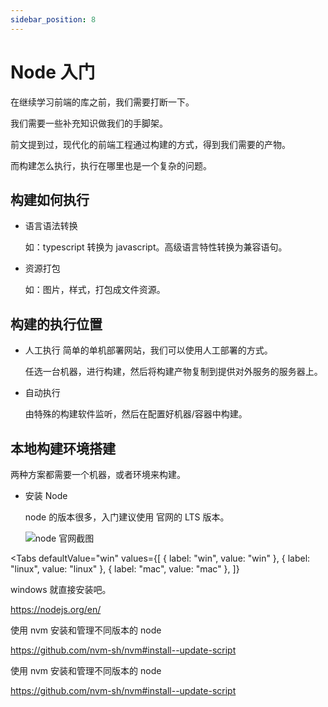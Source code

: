 ```yaml
---
sidebar_position: 8
---
```



# Node 入门

在继续学习前端的库之前，我们需要打断一下。

我们需要一些补充知识做我们的手脚架。

前文提到过，现代化的前端工程通过构建的方式，得到我们需要的产物。

而构建怎么执行，执行在哪里也是一个复杂的问题。

## 构建如何执行

- 语言语法转换

  如：typescript 转换为 javascript。高级语言特性转换为兼容语句。

- 资源打包

  如：图片，样式，打包成文件资源。

## 构建的执行位置

- 人工执行
  简单的单机部署网站，我们可以使用人工部署的方式。

  任选一台机器，进行构建，然后将构建产物复制到提供对外服务的服务器上。

- 自动执行

  由特殊的构建软件监听，然后在配置好机器/容器中构建。

## 本地构建环境搭建

两种方案都需要一个机器，或者环境来构建。

- 安装 Node

  node 的版本很多，入门建议使用 官网的 LTS 版本。

  ![node 官网截图](./post-8-1.png)

<Tabs
  defaultValue="win"
  values={[
    { label: "win", value: "win" },
    { label: "linux", value: "linux" },
    { label: "mac", value: "mac" },
  ]}
>
  <TabItem value="win">
  windows 就直接安装吧。

https://nodejs.org/en/

  </TabItem>
  <TabItem value="linux">
  使用 nvm 安装和管理不同版本的 node

https://github.com/nvm-sh/nvm#install--update-script

  </TabItem>
  <TabItem value="mac">
  使用 nvm 安装和管理不同版本的 node

https://github.com/nvm-sh/nvm#install--update-script

  </TabItem>
</Tabs>
